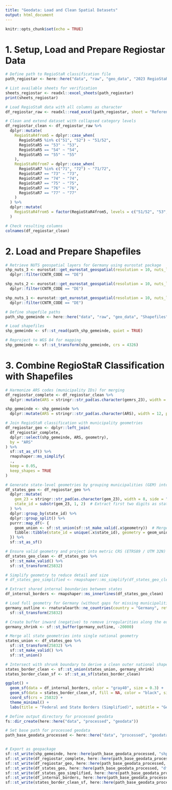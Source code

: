 ```yaml
---
title: "Geodata: Load and Clean Spatial Datasets"
output: html_document
---
```


```r
knitr::opts_chunk$set(echo = TRUE)
```

# 1. Setup, Load and Prepare Regiostar Data

```r
# Define path to RegioStaR classification file
path_regiostar <- here::here("data", "raw", "geo_data", "2023 RegioStaR-Referenzdateien.xlsx")

# List available sheets for verification
sheets_regiostar <- readxl::excel_sheets(path_regiostar)
print(sheets_regiostar)

# Load RegioStaR data with all columns as character
df_regiostar_raw <- readxl::read_excel(path_regiostar, sheet = "ReferenzGebietsstand2023", col_types = "text")

# Clean and extend dataset with collapsed category levels
df_regiostar_clean <- df_regiostar_raw %>%
  dplyr::mutate(
    RegioStaR4from5 = dplyr::case_when(
      RegioStaR5 %in% c("51", "52") ~ "51/52",
      RegioStaR5 == "53" ~ "53",
      RegioStaR5 == "54" ~ "54",
      RegioStaR5 == "55" ~ "55"
    ),
    RegioStaR6from7 = dplyr::case_when(
      RegioStaR7 %in% c("71", "72") ~ "71/72",
      RegioStaR7 == "73" ~ "73",
      RegioStaR7 == "74" ~ "74",
      RegioStaR7 == "75" ~ "75",
      RegioStaR7 == "76" ~ "76",
      RegioStaR7 == "77" ~ "77"
    )
  ) %>%
  dplyr::mutate(
    RegioStaR4from5 = factor(RegioStaR4from5, levels = c("51/52", "53", "54", "55"))
  )

# Check resulting columns
colnames(df_regiostar_clean)
```

# 2. Load and Prepare Shapefiles

```r
# Retrieve NUTS geospatial layers for Germany using eurostat package
shp_nuts_3 <- eurostat::get_eurostat_geospatial(resolution = 10, nuts_level = 3) %>%
  dplyr::filter(CNTR_CODE == "DE")

shp_nuts_2 <- eurostat::get_eurostat_geospatial(resolution = 10, nuts_level = 2) %>%
  dplyr::filter(CNTR_CODE == "DE")

shp_nuts_1 <- eurostat::get_eurostat_geospatial(resolution = 10, nuts_level = 1) %>%
  dplyr::filter(CNTR_CODE == "DE")
```

```r
# Define shapefile paths 
path_shp_gemeinde <- here::here("data", "raw", "geo_data", "Shapefiles", "Shapefile_Zensus2022", "EPSG_25832", "VG250_GEM.shp")

# Load shapefiles
shp_gemeinde <- sf::st_read(path_shp_gemeinde, quiet = TRUE)

# Reproject to WGS 84 for mapping
shp_gemeinde <- sf::st_transform(shp_gemeinde, crs = 4326)
```

# 3. Combine RegioStaR Classification with Shapefiles

```r
# Harmonize ARS codes (municipality IDs) for merging
df_regiostar_complete <- df_regiostar_clean %>%
  dplyr::mutate(ARS = stringr::str_pad(as.character(gemrs_23), width = 12, pad = "0"))

shp_gemeinde <- shp_gemeinde %>%
  dplyr::mutate(ARS = stringr::str_pad(as.character(ARS), width = 12, pad = "0"))

# Join RegioStaR classification with municipality geometries
df_regiostar_geo <- dplyr::left_join(
  df_regiostar_complete,
  dplyr::select(shp_gemeinde, ARS, geometry),
  by = "ARS"
) %>%
  sf::st_as_sf() %>%
  rmapshaper::ms_simplify(
  ., 
  keep = 0.05,
  keep_shapes = TRUE
)
```

```r
# Generate state-level geometries by grouping municipalities (GEM) into Bundesländer
df_states_geo <- df_regiostar_geo %>%
  dplyr::mutate(
    gem_23 = stringr::str_pad(as.character(gem_23), width = 8, side = "left", pad = "0"),  # Standardize ID length
    state_id = substr(gem_23, 1, 2)  # Extract first two digits as state ID
  ) %>%
  dplyr::group_by(state_id) %>%
  dplyr::group_split() %>%
  purrr::map_df(~ {
    geom_union <- sf::st_union(sf::st_make_valid(.x$geometry))  # Merge all geometries within state
    tibble::tibble(state_id = unique(.x$state_id), geometry = geom_union)
  }) %>%
  sf::st_as_sf()

# Ensure valid geometry and project into metric CRS (ETRS89 / UTM 32N)
df_states_geo_clean <- df_states_geo %>%
  sf::st_make_valid() %>%
  sf::st_transform(25832)

# Simplify geometry to reduce detail and size
# df_states_geo_simplified <- rmapshaper::ms_simplify(df_states_geo_clean, keep = 0.5, keep_shapes = TRUE)

# Extract shared internal boundaries between states
df_internal_borders <- rmapshaper::ms_innerlines(df_states_geo_clean)
```


```r
# Load full geometry for Germany (without gaps for missing municipalities) and reproject to match other data
germany_outline <- rnaturalearth::ne_countries(country = "Germany", returnclass = "sf") %>%
  sf::st_transform(25832)

# Create buffer inward (negative) to remove irregularities along the edge
germany_shrink <- sf::st_buffer(germany_outline, -20000)

# Merge all state geometries into single national geometry
states_union <- df_states_geo %>%
  sf::st_transform(25832) %>%
  sf::st_make_valid() %>%
  sf::st_union()

# Intersect with shrunk boundary to derive a clean outer national shape
states_border_clean <- sf::st_union(states_union, germany_shrink)
states_border_clean_sf <- sf::st_as_sf(states_border_clean)
```


```r
ggplot() +
  geom_sf(data = df_internal_borders, color = "gray40", size = 0.3) +  # Internal borders
  geom_sf(data = states_border_clean_sf, fill = NA, color = "black", size = 0.5) +  # National border
  coord_sf(crs = 25832) +
  theme_minimal() +
  labs(title = "Federal and State Borders (Simplified)", subtitle = "Germany - RegioStaR Shapes")
```

```r
# Define output directory for processed geodata
fs::dir_create(here::here("data", "processed", "geodata"))

# Set base path for processed geodata
path_base_geodata_processed <- here::here("data", "processed", "geodata")


# Export as geopackage
sf::st_write(shp_gemeinde, here::here(path_base_geodata_processed, "shp_gemeinde.gpkg"), delete_dsn = TRUE)
sf::st_write(df_regiostar_complete, here::here(path_base_geodata_processed, "df_regiostar_complete.gpkg"), delete_dsn = TRUE)
sf::st_write(df_regiostar_geo, here::here(path_base_geodata_processed, "df_regiostar_geo.gpkg"), delete_dsn = TRUE)
sf::st_write(df_states_geo, here::here(path_base_geodata_processed, "df_states_geo.gpkg"), delete_dsn = TRUE)
sf::st_write(df_states_geo_simplified, here::here(path_base_geodata_processed, "df_states_geo_simplified.gpkg"), delete_dsn = TRUE)
sf::st_write(df_internal_borders, here::here(path_base_geodata_processed, "df_internal_borders.gpkg"), delete_dsn = TRUE)
sf::st_write(states_border_clean_sf, here::here(path_base_geodata_processed, "states_border_clean_sf.gpkg"), delete_dsn = TRUE)

```


